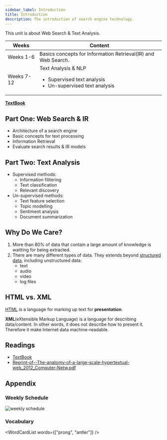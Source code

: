 ```yaml
---
sidebar_label: Introduction
title: Introduction
description: The introduction of search engine technology.
---
```



This unit is about Web Search & Text Analysis.

| Weeks      | Content                                                                                                  |
| ---------- | -------------------------------------------------------------------------------------------------------- |
| Weeks 1-6  | Basics concepts for Information Retrieval(IR) and Web Search.                                            |
| Weeks 7-12 | Text Analysis & NLP <br/> <ul><li>Supervised text analysis</li><li>Un-supervised text analysis</li></ul> |

**[TextBook](https://github.com/xiaohai-huang/resources/blob/5f2bd89222b9588b114962e4a118e22e2bcbf682/QUT/Search-Engine-Technology/SEIRiP.pdf)**

## Part One: Web Search & IR

- Architecture of a search engine
- Basic concepts for text processing
- Information Retrieval
- Evaluate search results & IR models

## Part Two: Text Analysis

- Supervised methods:
  - Information filitering
  - Text classification
  - Relevant discovery
- Un-supervised methods:
  - Text feature selection
  - Topic modelling
  - Sentiment analysis
  - Document summarization

## Why Do We Care?

1. More than 80% of data that contain a large amount of knowledge is waitting for being extracted.
2. There are many different types of data. They extends beyond [structured data](011-information-retrieval#structured-data), including unstructured data:
   - text
   - audio
   - video
   - log files

## HTML vs. XML

[HTML](/docs/Web/HTML/overview) is a language for marking up text for **presentation**.

**XML**(eXtensible Markup Language) is a language for describing data/content. In other words, it does not describe how to present it.
Therefore it make Internet data machine-readable.

## Readings

- [TextBook](https://github.com/xiaohai-huang/resources/blob/5f2bd89222b9588b114962e4a118e22e2bcbf682/QUT/Search-Engine-Technology/SEIRiP.pdf)
- [Reprint-of--The-anatomy-of-a-large-scale-hypertextual-web_2012_Computer-Netw.pdf](https://github.com/xiaohai-huang/resources/blob/5f2bd89222b9588b114962e4a118e22e2bcbf682/QUT/Search-Engine-Technology/Reprint-of--The-anatomy-of-a-large-scale-hypertextual-web_2012_Computer-Netw.pdf)

## Appendix

### Weekly Schedule

![weekly schedule](./_assets-01/weekly-schedule.png)

### Vocabulary

<WordCardList words={["prong", "antler"]} />
